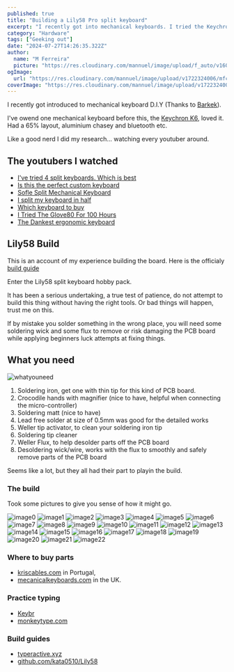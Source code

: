 ```yaml
---
published: true
title: "Building a Lily58 Pro split keyboard"
excerpt: "I recently got into mechanical keyboards. I tried the Keychron K series first, then landed up on a Lily58 Pro."
category: "Hardware"
tags: ["Geeking out"]
date: "2024-07-27T14:26:35.322Z"
author:
  name: "M Ferreira"
  picture: "https://res.cloudinary.com/mannuel/image/upload/f_auto/v1604067445/images/mee.jpg"
ogImage:
  url: "https://res.cloudinary.com/mannuel/image/upload/v1722324006/mfcom/lily58cover.jpg"
coverImage: "https://res.cloudinary.com/mannuel/image/upload/v1722324006/mfcom/lily58cover.jpg"
---
```


I recently got introduced to mechanical keyboard D.I.Y (Thanks to [Barkek](https://github.com/bartektelec)).

I've owend one mechanical keyboard before this, the [Keychron K6](https://www.keychron.com/products/keychron-k6-wireless-mechanical-keyboard?_pos=1&_psq=Keychron+K6&_ss=e&_v=1.0), loved it. Had a 65% layout, aluminium chasey and bluetooth etc.

Like a good nerd I did my research... watching every youtuber around.

## The youtubers I watched

- [I've tried 4 split keyboards. Which is best](https://youtu.be/_uFZEb6fnkc?si=oJaB6tIxXstTws5b)
- [Is this the perfect custom keyboard](https://youtu.be/dg2TT1OJlQs?si=-ML4Pr7TFwSYZj0w)
- [Sofle Split Mechanical Keyboard](https://youtu.be/fU2H1dTXcJU?si=qTP4pfdNPQRPH5Jv)
- [I split my keyboard in half](https://youtu.be/4YZ0PWvIXGY?si=QlWiipE3b1puumij)
- [Which keyboard to buy](https://youtu.be/q8FeBPREzZA?si=ksue4sYNdJm9WXvT)
- [I Tried The Glove80 For 100 Hours](https://youtu.be/UrxkO4DM67M?si=4LvMC71QetH-Rs9X)
- [The Dankest ergonomic keyboard](https://youtu.be/LALQsqZP1nA?si=_XaQHmn8Y2hxCxJn)


## Lily58 Build

This is an account of my experience building the board. Here is the officialy [build guide](https://github.com/kata0510/Lily58/blob/master/Pro/Doc/buildguide_en.md)

Enter the Lily58 split keyboard hobby pack.

It has been a serious undertaking, a true test of patience, do not attempt to build this thing without having the right tools. Or bad things will happen, trust me on this.

If by mistake you solder something in the wrong place, you will need some soldering wick and some flux to remove or risk damaging the PCB board while applying beginners luck attempts at fixing things.

## What you need

![whatyouneed](https://res.cloudinary.com/mannuel/image/upload/v1722324906/mfcom/whatyouneed.jpg)

1. Soldering iron, get one with thin tip for this kind of PCB board.
2. Crocodile hands with magnifier (nice to have, helpful when connecting the micro-controller)
3. Soldering matt (nice to have)
4. Lead free solder at size of 0.5mm was good for the detailed works
5. Weller tip activator, to clean your soldering iron tip
6. Soldering tip cleaner
7. Weller Flux, to help desolder parts off the PCB board
8. Desoldering wick/wire, works with the flux to smoothly and safely remove parts of the PCB board

Seems like a lot, but they all had their part to playin the build.

### The build

Took some pictures to give you sense of how it might go.

![image0](https://res.cloudinary.com/mannuel/image/upload/v1722337999/mfcom/IMG_5783.jpg)
![image1](https://res.cloudinary.com/mannuel/image/upload/v1722336935/mfcom/IMG_5798.jpg)
![image2](https://res.cloudinary.com/mannuel/image/upload/v1722337546/mfcom/IMG_5799.jpg)
![image3](https://res.cloudinary.com/mannuel/image/upload/v1722337258/mfcom/IMG_5812.jpg)
![image4](https://res.cloudinary.com/mannuel/image/upload/v1722337545/mfcom/IMG_5808.jpg)
![image5](https://res.cloudinary.com/mannuel/image/upload/v1722337910/mfcom/IMG_6025.jpg)
![image6](https://res.cloudinary.com/mannuel/image/upload/v1722337911/mfcom/IMG_6030.jpg)
![image7](https://res.cloudinary.com/mannuel/image/upload/v1722322932/mfcom/IMG_6206.jpg)
![image8](https://res.cloudinary.com/mannuel/image/upload/v1722322925/mfcom/IMG_6177.jpg)
![image9](https://res.cloudinary.com/mannuel/image/upload/v1722322928/mfcom/IMG_6208.jpg)
![image10](https://res.cloudinary.com/mannuel/image/upload/v1722322929/mfcom/IMG_6207.jpg)
![image11](https://res.cloudinary.com/mannuel/image/upload/v1722322936/mfcom/IMG_6212.jpg)
![image12](https://res.cloudinary.com/mannuel/image/upload/v1722322933/mfcom/IMG_6211.jpg)
![image13](https://res.cloudinary.com/mannuel/image/upload/v1722322939/mfcom/IMG_6214.jpg)
![image14](https://res.cloudinary.com/mannuel/image/upload/v1722322938/mfcom/IMG_6215.jpg)
![image15](https://res.cloudinary.com/mannuel/image/upload/v1722322941/mfcom/IMG_6217.jpg)
![image16](https://res.cloudinary.com/mannuel/image/upload/v1722322944/mfcom/IMG_6220.jpg)
![image17](https://res.cloudinary.com/mannuel/image/upload/v1722322946/mfcom/IMG_6224.jpg)
![image18](https://res.cloudinary.com/mannuel/image/upload/v1722322946/mfcom/IMG_6223.jpg)
![image19](https://res.cloudinary.com/mannuel/image/upload/v1722323062/mfcom/IMG_6225.jpg)
![image20](https://res.cloudinary.com/mannuel/image/upload/v1722322952/mfcom/IMG_6227.jpg)
![image21](https://res.cloudinary.com/mannuel/image/upload/v1722322952/mfcom/IMG_6228.jpg)
![image22](https://res.cloudinary.com/mannuel/image/upload/v1722336590/mfcom/finished.png)

### Where to buy parts

- [kriscables.com](https://kriscables.com/) in Portugal,
- [mecanicalkeyboards.com](https://mechanicalkeyboards.com/) in the UK.

### Practice typing

- [Keybr](https://www.keybr.com/)
- [monkeytype.com](https://monkeytype.com/)

### Build guides

- [typeractive.xyz](https://docs.typeractive.xyz/build-guides/lily58-wireless/getting-started)
- [github.com/kata0510/Lily58](https://github.com/kata0510/Lily58/blob/master/Pro/Doc/buildguide_en.md)

